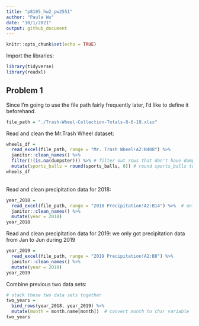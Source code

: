 ```yaml
---
title: "p8105_hw2_pw2551"
author: "Paula Wu"
date: "10/1/2021"
output: github_document
---
```


```r
knitr::opts_chunk$set(echo = TRUE)
```

Import the libraries:
```r
library(tidyverse)
library(readxl)
```

## Problem 1
Since I'm going to use the file path fairly frequently later, I'd like to define it beforehand.
```r
file_path = "./Trash-Wheel-Collection-Totals-8-6-19.xlsx"
```

Read and clean the Mr.Trash Wheel dataset:
```r
wheels_df = 
  read_excel(file_path, range = "Mr. Trash Wheel!A2:N408") %>% 
  janitor::clean_names() %>%
  filter(!(is.na(dumpster))) %>% # filter out rows that don't have dumpster-specific data
  mutate(sports_balls = round(sports_balls, 0)) # round sports_balls to nearest integer
wheels_df
```
<br> Read and clean precipitation data for 2018:
```r
year_2018 = 
  read_excel(file_path, range = "2018 Precipitation!A2:B14") %>%  # only cells between A2:B14 are relevant
  janitor::clean_names() %>% 
  mutate(year = 2018)
year_2018
```
Read and clean precipitation data for 2019: we only got precipitation data from Jan to Jun during 2019
```r
year_2019 = 
  read_excel(file_path, range = "2019 Precipitation!A2:B8") %>%
  janitor::clean_names() %>% 
  mutate(year = 2019)
year_2019
```
Combine previous two data sets:
```r
# stack these two data sets together
two_years = 
  bind_rows(year_2018, year_2019) %>% 
  mutate(month = month.name[month])  # convert month to char variable
two_years
```



